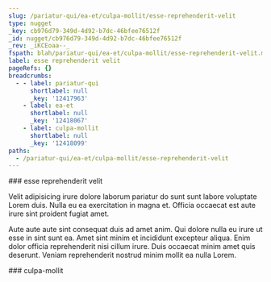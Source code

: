 ```yaml
---
slug: /pariatur-qui/ea-et/culpa-mollit/esse-reprehenderit-velit
type: nugget
_key: cb976d79-349d-4d92-b7dc-46bfee76512f
_id: nugget/cb976d79-349d-4d92-b7dc-46bfee76512f
_rev: _iKCEoaa--_
fspath: blah/pariatur-qui/ea-et/culpa-mollit/esse-reprehenderit-velit.md
label: esse reprehenderit velit
pageRefs: {}
breadcrumbs:
  - - label: pariatur-qui
      shortlabel: null
      _key: '12417963'
    - label: ea-et
      shortlabel: null
      _key: '12418067'
    - label: culpa-mollit
      shortlabel: null
      _key: '12418099'
paths:
  - /pariatur-qui/ea-et/culpa-mollit/esse-reprehenderit-velit
---
```


<NuggetArea>
<Nugget slug="/pariatur-qui/ea-et/culpa-mollit/esse-reprehenderit-velit" type="nugget" _key="cb976d79-349d-4d92-b7dc-46bfee76512f" _id="nugget/cb976d79-349d-4d92-b7dc-46bfee76512f" _rev="_iKCEoaa--_" fspath="blah/pariatur-qui/ea-et/culpa-mollit/esse-reprehenderit-velit.md" label="esse reprehenderit velit" paths="/pariatur-qui/ea-et/culpa-mollit/esse-reprehenderit-velit">
<NuggetBody>
### esse reprehenderit velit

Velit adipisicing irure dolore laborum pariatur do sunt sunt labore voluptate Lorem duis. Nulla eu ea exercitation in magna et. Officia occaecat est aute irure sint proident fugiat amet.

Aute aute aute sint consequat duis ad amet anim. Qui dolore nulla eu irure ut esse in sint sunt ea. Amet sint minim et incididunt excepteur aliqua. Enim dolor officia reprehenderit nisi cillum irure. Duis occaecat minim amet quis deserunt. Veniam reprehenderit nostrud minim mollit ea nulla Lorem.

</NuggetBody>
<Breadcrumbs>
<Crumbs>
<Crumb _key="12417963" label="pariatur-qui" /><Crumb _key="12418067" label="ea-et" /><Crumb _key="12418099" label="culpa-mollit" />
</Crumbs>
</Breadcrumbs>
</Nugget>

<NuggetsInbound>
</NuggetsInbound>
<NuggetsOutbound>
</NuggetsOutbound>
</NuggetArea>
<PassagesInbound>
<Passage direction="inbound" type="passage" _key="12418099" _id="passage/12418099" _rev="_iKCEoaa---" label="culpa-mollit" passage="culpa-mollit" fspath="blah/pariatur-qui/ea-et/culpa-mollit" paths="/pariatur-qui/ea-et/culpa-mollit" slug="/pariatur-qui/ea-et/culpa-mollit">
<NuggetBody>
### culpa-mollit

</NuggetBody>
<Breadcrumbs>
<Crumbs>
<Crumb _key="12417963" label="pariatur-qui" /><Crumb _key="12418067" label="ea-et" />
</Crumbs>
</Breadcrumbs>
</Passage>

</PassagesInbound>
<PassagesOutbound>
</PassagesOutbound>
